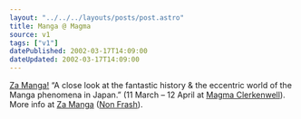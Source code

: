 ```yaml
---
layout: "../../../layouts/posts/post.astro"
title: Manga @ Magma
source: v1
tags: ["v1"]
datePublished: 2002-03-17T14:09:00
dateUpdated: 2002-03-17T14:09:00
---
```


[Za Manga!][1] &#8220;A close look at the fantastic history & the eccentric world of the Manga phenomena in Japan.&#8221; (11 March &#8211; 12 April at [Magma Clerkenwell][2]). More info at [Za Manga][3] ([Non Frash][4]).

[1]: http://www.magmabooks.com/content/service/gallery.html
[2]: http://www.magmabooks.com/content/service/streetmap.html
[3]: http://www.zamanga.com/
[4]: http://www.zamanga.com/index2.html "their link title, not mine"
